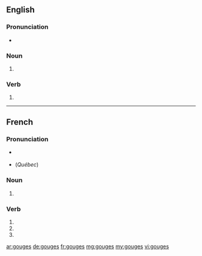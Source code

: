 ==English==

===Pronunciation===
* {{IPA|ɡaʊdʒəz|lang=en}}

===Noun===
{{head|en|plural}}

# {{plural of|gouge|lang=en}}

===Verb===
{{head|en}}

# {{en-third-person singular of|gouge}}

----

==French==

===Pronunciation===
* {{a|France}} {{IPA|/ɡuːʒ/|lang=fr}}
* (''Québec'') {{IPA|/ɡʊːʒ/|lang=fr}}

===Noun===
{{head|fr|plural|g=f-p}}

# {{plural of|gouge|lang=fr}}

===Verb===
{{fr-verb-form}}

# {{form of|Second-person singular indicative present|gouger|lang=fr}}
# {{form of|Second-person singular subjunctive present|gouger|lang=fr}}
# {{form of|Alternative second-person singular imperative present|gouger|lang=fr}}

[[ar:gouges]]
[[de:gouges]]
[[fr:gouges]]
[[mg:gouges]]
[[my:gouges]]
[[vi:gouges]]